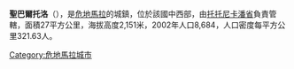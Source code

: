'''聖巴爾托洛'''（{{lang-es|San Bartolo}}），是[[危地馬拉|危地馬拉]]的城鎮，位於該國中西部，由[[托托尼卡潘省|托托尼卡潘省]]負責管轄，面積27平方公里，海拔高度2,151米，2002年人口8,684，人口密度每平方公里321.63人。

{{coord|15|5|N|91|27|W|source:kolossus-itwiki|display=title}}

{{Guatemala-geo-stub}}
[[Category:危地馬拉城市|Category:危地馬拉城市]]